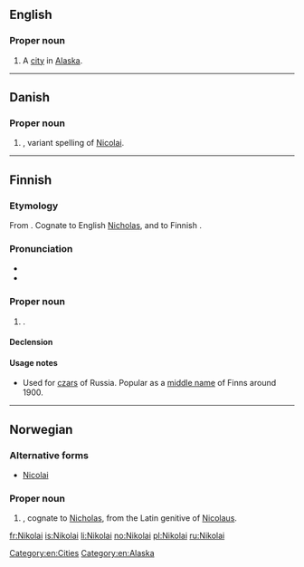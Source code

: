 ==English==
{{wikipedia|Nikolai, Alaska}}
===Proper noun===
{{en-proper noun}}

# A [[city]] in [[Alaska]].

[[Category:en:Cities]]
[[Category:en:Alaska]]

----

==Danish==

===Proper noun===
{{head|da|proper noun}}

# {{given name|male|lang=da}}, variant spelling of [[Nicolai]].

----

==Finnish==

===Etymology===
From {{etyl|ru|fi}} {{term|Николай|lang=ru}}. Cognate to English [[Nicholas]], and to Finnish {{term|Niilo|lang=fi}}.

===Pronunciation===
* {{IPA|/ˈnikolɑi/|lang=fi}}
* {{hyphenation|Ni|ko|lai}}

===Proper noun===
{{fi-proper noun}}

# {{given name|male|lang=fi}}.

====Declension====
{{fi-decl-voi|Nikola}}

====Usage notes====
* Used for [[czar]]s of Russia. Popular as a [[middle name]] of Finns around 1900.

----

==Norwegian==

===Alternative forms===
* [[Nicolai]]

===Proper noun===
{{head|no|proper noun}}

# {{given name|male|lang=no}}, cognate to [[Nicholas]], from the Latin genitive of [[Nicolaus]].

[[fr:Nikolai]]
[[is:Nikolai]]
[[li:Nikolai]]
[[no:Nikolai]]
[[pl:Nikolai]]
[[ru:Nikolai]]